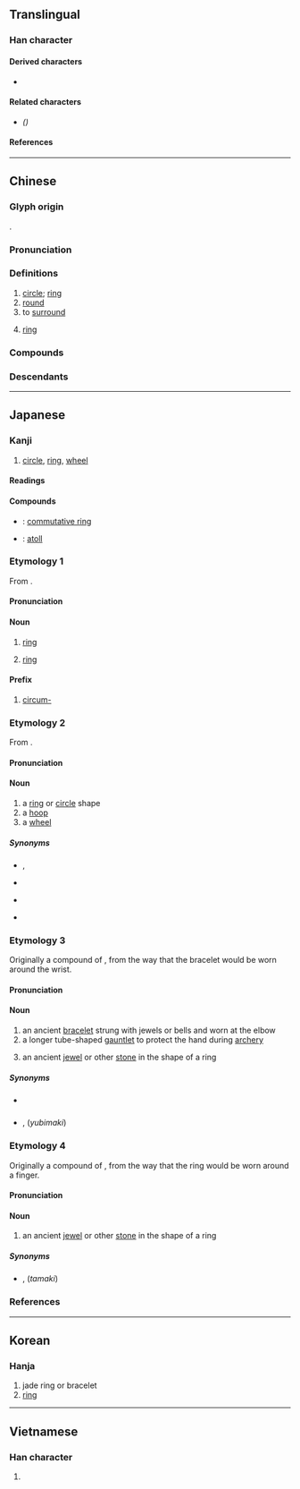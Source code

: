 {{also|环}}
{{character info}}
==Translingual==
{{ja-forms|環|[[环]]|環}}

===Han character===
{{Han char|rn=96|rad=玉|as=13|sn=17|four=16132|canj=MGWLV|ids=⿰𤣩睘}}

====Derived characters====
* <big>{{l|mul|[[𡈵]]}}</big>

====Related characters====
* {{l|mul|[[环]]}} ''({{w|Simplified Chinese}})''

====References====
{{Han ref|kx=0743.170|dkj=21287|dj=1152.140|hdz=21140.050|uh=74B0}}

----

==Chinese==
{{zh-forms|s=环}}

===Glyph origin===
{{Han etym}}
{{Han compound|玉|睘|c1=s|c2=p|t1=jade|ls=psc}}.

===Pronunciation===
{{zh-pron
|m=huán
|m-s=
|c=waan4
|c-t=
|g=
|h=pfs=fàn
|j=
|mb=
|md=kuàng
|mn=khoân/hoân
|mn_note= khoân - vernacular; hoân - literary
|mn-t=huang5
|w=3gue
|x=
|mc=y
|oc=y
|cat=n,a,v
}}

===Definitions===
{{zh-hanzi}}

# [[circle]]; [[ring]]
# [[round]]
# to [[surround]]
# {{lb|zh|mathematics}} [[ring]]

===Compounds===
{{zh-der|環境|環保|公共環境|二聖環|循環反覆|侵蝕循環|地理環境|圓環|小循環|了事環|單循環賽|光環|大氣環流|九連環|四環素|惡性循環|循環賽|循環論證|循環系統|循環小數|循環制|循環不息|循環|彄環|強敵環伺|岩石循環|居住環境|套環兒|三環五扣|天道循環|子宮環|佩環|天理循環|大環境|大循環|吊環|刀環|環狀剝皮|日環蝕|環堵|燕瘦環肥|環球時間|環海|環球|生態環境|玉環|拉環|環抱|海洋環流|水氣循環|格於環境|環珮|環境汙染|景氣循環|環施|環境科學|指環|環境衛生|環保局|氮循環|環繞喇叭|環節動物|環深|碳循環|環境醫學|環堵蕭然|白環|環境設計|法環|環環相扣|環顧|環遊|環衛|環蝕|環肥燕瘦|環繞|環節|環視|環狀軟骨|環流|環暈|環幕電影|環境工程|環境保護|環列|環佩|環伺|環中|獸環|環坐|扣環兒|環拜|浮環|環島|氮環|環行|瑤環瑜珥|結草啣環|鐵環|連環套|肺循環|重環紋|結草銜環|記號環|銜環|雙環|豹頭環眼|血循環|賜環|齊后破環|花環|黃雀銜環|色環|體循環|耳環|頓劍搖環|險象環生|阿環|連環車禍|門環子|銜環結草|連環畫|銀環蛇|連環圖畫|血液循環|連環計|連環扣|連環|迴環|迴環轉折|轍環天下|豹環|菲洛普環|環城|環砂|環形|環形山|大腦動脈環|威利氏環|亨利氏環|食環署}}

===Descendants===
{{CJKV||かん|환|hoàn}}

{{zh-cat|Elementary}}

----

==Japanese==

===Kanji===
{{ja-kanji|grade=c|rs=玉17}}

# [[circle]], [[ring]], [[wheel]]

====Readings====
{{ja-readings
|goon=げん<げん<ぐゑん
|kanon=かん<くわん
|kun=わ-, たまき-, ゆびまき
|nanori=たま
}}

====Compounds====
{{der-top|Compounds}}
* {{ja-r|可換環|かかんかん}}: [[commutative ring]]
* {{ja-r|環礁|かんしょう}}: [[atoll]]
{{der-bottom}}

===Etymology 1===
{{ja-kanjitab|かん|yomi=o}}
From {{der|ja|ltc|-}} {{ltc-l|環}}.

====Pronunciation====
{{ja-pron|yomi=kanon|かん|acc=1|acc_ref=DJR,NHK}}

====Noun====
{{ja-noun|かん|hhira=くわん}}

# [[ring]]
# {{lb|ja|algebra|sort=かん}} [[ring]]

====Prefix====
{{ja-pos|prefix|かん|hhira=くわん}}

# [[circum-]]

===Etymology 2===
{{ja-kanjitab|yomi=k|わ|alt=輪}}
From {{inh|ja|ojp|-|sort=わ}}.

====Pronunciation====
{{ja-pron|yomi=k|わ|acc=1|acc_ref=DJR}}

====Noun====
{{ja-noun|わ}}

# a [[ring]] or [[circle]] shape {{qualifier|such as a ring for a finger, or Saturn's rings}}
# a [[hoop]] {{qualifier|such as for a [[barrel]]}}
# a [[wheel]] {{qualifier|as of a vehicle}}

=====Synonyms=====
* {{sense|circle shape}} {{ja-r|丸|まる}}, {{ja-r|円形|えんけい}}
* {{sense|finger ring}} {{ja-r|指輪|ゆびわ}}
* {{sense|barrel hoop}} {{ja-r|箍|たが}}
* {{sense|vehicle wheel}} {{ja-r|車輪|しゃりん}}

===Etymology 3===
{{ja-kanjitab|たまき|yomi=k|alt=手纏,鐶}}
Originally a compound of {{compound|ja|sort=たまき|手|tr1=ta|t1=hand|pos1=ancient combining form of modern ''te''|巻き|tr2=maki|t2=winding, wrapping|pos2=the {{m|ja|連用形|tr=ren'yōkei||continuative or stem form}} of verb {{m|ja|巻く}} ''maku'', “to wind, to wrap”}}, from the way that the bracelet would be worn around the wrist.

====Pronunciation====
{{ja-pron|yomi=k|たまき|acc=1|acc_ref=DJR,NHK}}

====Noun====
{{ja-noun|たまき}}

# an ancient [[bracelet]] strung with jewels or bells and worn at the elbow
# a longer tube-shaped [[gauntlet]] to protect the hand during [[archery]]
# {{lb|ja|sort=たまき|obsolete}} an ancient [[jewel]] or other [[stone]] in the shape of a ring

=====Synonyms=====
* {{sense|archery gauntlet}} {{ja-r|手覆|たおおい}}
* {{sense|ring}} {{ja-r|指輪|ゆびわ}}, {{lang|ja|環}} (''yubimaki'') {{qualifier|see below}}

===Etymology 4===
{{ja-kanjitab|yomi=k|ゆびまき|alt=指巻,鐶}}
Originally a compound of {{compound|ja|sort=ゆびまき|指|tr1=yubi|t1=finger|pos1=ancient combining form of modern ''te''|巻き|tr2=maki|t2=winding, wrapping|pos2=the {{m|ja|連用形|tr=ren'yōkei||continuative or stem form}} of verb {{m|ja|巻く}} ''maku'', “to wind, to wrap”}}, from the way that the ring would be worn around a finger.

====Pronunciation====
{{ja-pron|yomi=k|ゆびまき}}

====Noun====
{{ja-noun|ゆびまき}}

# {{lb|ja|sort=ゆびまき|obsolete}} an ancient [[jewel]] or other [[stone]] in the shape of a ring

=====Synonyms=====
* {{ja-r|指輪|ゆびわ}}, {{lang|ja|環}} (''tamaki'') {{qualifier|see above}}

===References===
<references/>

----

==Korean==

===Hanja===
{{ko-hanja|hangeul=환}}

# jade ring or bracelet
# [[ring]]

----

==Vietnamese==

===Han character===
{{vi-hantu|hoàn|rs=玉13}}

# {{rfdef|vi|sort=玉13}}